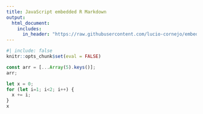 ```yaml
---
title: JavaScript embedded R Markdown
output: 
  html_document:
    includes:
      in_header: "https://raw.githubusercontent.com/lucio-cornejo/embed-javascript-output/main/src/embed-js-outputs.html"
---
```


```r
#| include: false
knitr::opts_chunk$set(eval = FALSE)
```

```js
const arr = [...Array(5).keys()];
arr;
```

```js
let x = 0;
for (let i=1; i<2; i++) {
  x += i;
}
x
```
